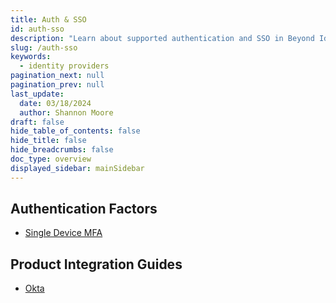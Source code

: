 ```yaml
---
title: Auth & SSO
id: auth-sso
description: "Learn about supported authentication and SSO in Beyond Identity."
slug: /auth-sso
keywords:
  - identity providers
pagination_next: null
pagination_prev: null
last_update:
  date: 03/18/2024
  author: Shannon Moore
draft: false
hide_table_of_contents: false
hide_title: false
hide_breadcrumbs: false
doc_type: overview
displayed_sidebar: mainSidebar
---
```


## Authentication Factors

- [Single Device MFA](/docs/single-device-mfa)

## Product Integration Guides

- [Okta](/docs/product-integration-guides/okta)
